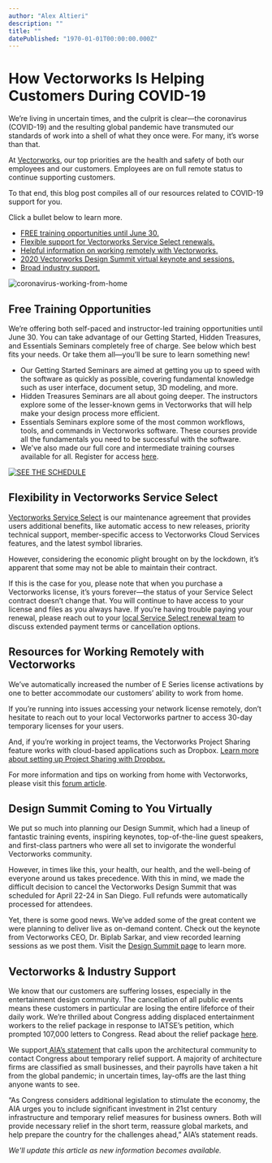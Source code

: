```yaml
---
author: "Alex Altieri"
description: ""
title: "" 
datePublished: "1970-01-01T00:00:00.000Z"
---
```

# How Vectorworks Is Helping Customers During COVID-19

We’re living in uncertain times, and the culprit is clear—the coronavirus (COVID-19) and the resulting global pandemic have transmuted our standards of work into a shell of what they once were. For many, it’s worse than that.

At [Vectorworks](https://www.vectorworks.net/en-US?utm%5Fcampaign=blog&utm%5Fmedium=planetvectorworks&utm%5Fsource=button&utm%5Fcontent=032020covid19), our top priorities are the health and safety of both our employees and our customers. Employees are on full remote status to continue supporting customers.

To that end, this blog post compiles all of our resources related to COVID-19 support for you.

Click a bullet below to learn more.

* [FREE training opportunities until June 30.](../../../net/vectorworks/blog/index.html)
* [Flexible support for Vectorworks Service Select renewals.](../../../net/vectorworks/blog/index.html)
* [Helpful information on working remotely with Vectorworks.](../../../net/vectorworks/blog/index.html)
* [2020 Vectorworks Design Summit virtual keynote and sessions.](../../../net/vectorworks/blog/index.html)
* [Broad industry support.](../../../net/vectorworks/blog/index.html)

![coronavirus-working-from-home](https://blog.vectorworks.net/hs-fs/hubfs/Blog%20Images/200320_COVID-19/coronavirus-working-from-home.jpg?width=600&name=coronavirus-working-from-home.jpg)

## Free Training Opportunities

We’re offering both self-paced and instructor-led training opportunities until June 30\. You can take advantage of our Getting Started, Hidden Treasures, and Essentials Seminars completely free of charge. See below which best fits your needs. Or take them all—you’ll be sure to learn something new!

* Our Getting Started Seminars are aimed at getting you up to speed with the software as quickly as possible, covering fundamental knowledge such as user interface, document setup, 3D modeling, and more.
* Hidden Treasures Seminars are all about going deeper. The instructors explore some of the lesser-known gems in Vectorworks that will help make your design process more efficient.
* Essentials Seminars explore some of the most common workflows, tools, and commands in Vectorworks software. These courses provide all the fundamentals you need to be successful with the software.
* We've also made our full core and intermediate training courses available for all. Register for access [here](https://www3.vectorworks.net/core-intermediate-training?utm%5Fcampaign=blog&utm%5Fmedium=planetvectorworks&utm%5Fsource=button&utm%5Fcontent=032020covid19).

[![SEE THE SCHEDULE](https://no-cache.hubspot.com/cta/default/3018241/7a5984fa-13d3-40f7-805d-6a189f726629.png)](https://cta-redirect.hubspot.com/cta/redirect/3018241/7a5984fa-13d3-40f7-805d-6a189f726629) 

## Flexibility in Vectorworks Service Select

[Vectorworks Service Select](https://www.vectorworks.net/service-select?utm%5Fcampaign=blog&utm%5Fmedium=planetvectorworks&utm%5Fsource=button&utm%5Fcontent=032020covid19) is our maintenance agreement that provides users additional benefits, like automatic access to new releases, priority technical support, member-specific access to Vectorworks Cloud Services features, and the latest symbol libraries.

However, considering the economic plight brought on by the lockdown, it’s apparent that some may not be able to maintain their contract.

If this is the case for you, please note that when you purchase a Vectorworks license, it’s yours forever—the status of your Service Select contract doesn’t change that. You will continue to have access to your license and files as you always have. If you’re having trouble paying your renewal, please reach out to your [local Service Select renewal team](https://www.vectorworks.net/company/contacts?utm%5Fcampaign=blog&utm%5Fmedium=planetvectorworks&utm%5Fsource=button&utm%5Fcontent=032020covid19) to discuss extended payment terms or cancellation options.

## Resources for Working Remotely with Vectorworks

We’ve automatically increased the number of E Series license activations by one to better accommodate our customers’ ability to work from home.

If you’re running into issues accessing your network license remotely, don’t hesitate to reach out to your local Vectorworks partner to access 30-day temporary licenses for your users.

And, if you’re working in project teams, the Vectorworks Project Sharing feature works with cloud-based applications such as Dropbox. [Learn more about setting up Project Sharing with Dropbox.](http://app-help.vectorworks.net/2020/eng/index.htm#t=VW2020%5FGuide%2FProjectSharing%2FProject%5Fsharing.htm&rhsearch=Dropbox&rhhlterm=Dropbox&rhsyns=)

For more information and tips on working from home with Vectorworks, please visit this [forum article](https://forum.vectorworks.net/index.php?/articles.html/articles/how-to/accessing-vectorworks-remote-working-r822/).

## Design Summit Coming to You Virtually

We put so much into planning our Design Summit, which had a lineup of fantastic training events, inspiring keynotes, top-of-the-line guest speakers, and first-class partners who were all set to invigorate the wonderful Vectorworks community.

However, in times like this, your health, our health, and the well-being of everyone around us takes precedence. With this in mind, we made the difficult decision to cancel the Vectorworks Design Summit that was scheduled for April 22-24 in San Diego. Full refunds were automatically processed for attendees.

Yet, there is some good news. We’ve added some of the great content we were planning to deliver live as on-demand content. Check out the keynote from Vectorworks CEO, Dr. Biplab Sarkar, and view recorded learning sessions as we post them. Visit the [Design Summit page](https://www.vectorworks.net/design-summit?utm%5Fcampaign=blog&utm%5Fmedium=planetvectorworks&utm%5Fsource=button&utm%5Fcontent=032020covid19) to learn more.

## Vectorworks & Industry Support

We know that our customers are suffering losses, especially in the entertainment design community. The cancellation of all public events means these customers in particular are losing the entire lifeforce of their daily work. We’re thrilled about Congress adding displaced entertainment workers to the relief package in response to IATSE’s petition, which prompted 107,000 letters to Congress. Read about the relief package [here](https://www.iatse.net/news/congress-passes-cares-act-providing-immediate-economic-relief-entertainment-workers?fbclid=IwAR1ciC0zAGzBxk0Or24xp2NgTy5WLpFmuzUNX3dsCAMebPr6S3umc3AuHHQ).

We support[ AIA’s statement](https://www.aia.org/articles/6281454-aia-urges-small-business-relief-infrastruc) that calls upon the architectural community to contact Congress about temporary relief support. A majority of architecture firms are classified as small businesses, and their payrolls have taken a hit from the global pandemic; in uncertain times, lay-offs are the last thing anyone wants to see.

“As Congress considers additional legislation to stimulate the economy, the AIA urges you to include significant investment in 21st century infrastructure and temporary relief measures for business owners. Both will provide necessary relief in the short term, reassure global markets, and help prepare the country for the challenges ahead,” AIA’s statement reads.

_We'll update this article as new information becomes available._

 